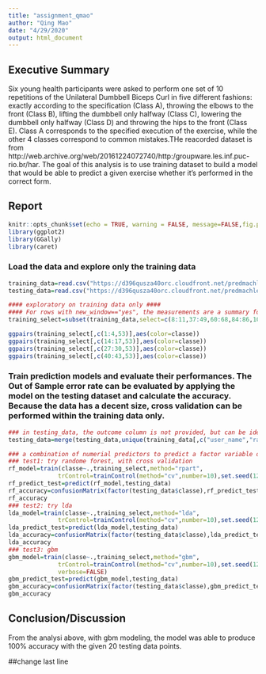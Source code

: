 ```yaml
---
title: "assignment_qmao"
author: "Qing Mao"
date: "4/29/2020"
output: html_document
---
```


## Executive Summary
Six young health participants were asked to perform one set of 10 repetitions of the Unilateral Dumbbell Biceps Curl in five different fashions: exactly according to the specification (Class A), throwing the elbows to the front (Class B), lifting the dumbbell only halfway (Class C), lowering the dumbbell only halfway (Class D) and throwing the hips to the front (Class E). Class A corresponds to the specified execution of the exercise, while the other 4 classes correspond to common mistakes.THe reacorded dataset is from http://web.archive.org/web/20161224072740/http:/groupware.les.inf.puc-rio.br/har.
The goal of this analysis is to use training dataset to build a model that would be able to predict a given exercise whether it's performed in the correct form.


## Report
```r
knitr::opts_chunk$set(echo = TRUE, warning = FALSE, message=FALSE,fig.pos="!H")
library(ggplot2)
library(GGally)
library(caret)
```
### Load the data and explore only the training data 
```r
training_data=read.csv("https://d396qusza40orc.cloudfront.net/predmachlearn/pml-training.csv")
testing_data=read.csv("https://d396qusza40orc.cloudfront.net/predmachlearn/pml-testing.csv")
```
```r
#### exploratory on training data only ####
#### For rows with new_window=="yes", the measurements are a summary for that measurement window, and the summary measurements (average, sd, etc.) are only applicable to those rows, and most of the other rows are NAs. Thus remove those columns for future analysis.
training_select=subset(training_data,select=c(8:11,37:49,60:68,84:86,102,113:124,140,151:160))

ggpairs(training_select[,c(1:4,53)],aes(color=classe))
ggpairs(training_select[,c(14:17,53)],aes(color=classe))
ggpairs(training_select[,c(27:30,53)],aes(color=classe))
ggpairs(training_select[,c(40:43,53)],aes(color=classe))

```
### Train prediction models and evaluate their performances. The Out of Sample error rate can be evaluated by applying the model on the testing dataset and calculate the accuracy. Because the data has a decent size, cross validation can be performed within the training data only.
```r
### in testing_data, the outcome column is not provided, but can be identified from the training data columns of username, timestamp 
testing_data=merge(testing_data,unique(training_data[,c("user_name","raw_timestamp_part_1","cvtd_timestamp","num_window","classe")]),all.x=T)

### a combination of numerial predictors to predict a factor variable outcome
### test1: try randome forest, with cross validation
rf_model=train(classe~.,training_select,method="rpart",
              trControl=trainControl(method="cv",number=10),set.seed(123))
rf_predict_test=predict(rf_model,testing_data)
rf_accuracy=confusionMatrix(factor(testing_data$classe),rf_predict_test)
rf_accuracy
### test2: try lda
lda_model=train(classe~.,training_select,method="lda",
              trControl=trainControl(method="cv",number=10),set.seed(123))
lda_predict_test=predict(lda_model,testing_data)
lda_accuracy=confusionMatrix(factor(testing_data$classe),lda_predict_test)
lda_accuracy
### test3: gbm
gbm_model=train(classe~.,training_select,method="gbm",
              trControl=trainControl(method="cv",number=10),set.seed(123),
              verbose=FALSE)
gbm_predict_test=predict(gbm_model,testing_data)
gbm_accuracy=confusionMatrix(factor(testing_data$classe),gbm_predict_test)
gbm_accuracy
```


## Conclusion/Discussion
From the analysi above, with gbm modeling, the model was able to produce 100% accuracy with the given 20 testing data points.


##change last line
